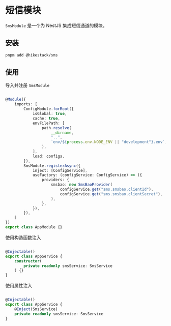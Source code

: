 # 短信模块

```SmsModule``` 是一个为 NestJS 集成短信通道的模块。

## 安装

```sh npm2yarn
pnpm add @hikestack/sms
```

## 使用

导入并注册 ```SmsModule```

```ts showLineNumbers filename="app.module.ts" {20-30}

@Module({
	imports: [
		ConfigModule.forRoot({
			isGlobal: true,
			cache: true,
			envFilePath: [
				path.resolve(
					__dirname,
					"..",
					`env/${process.env.NODE_ENV || "development"}.env`,
				),
			],
			load: configs,
		}),
		SmsModule.registerAsync({
			inject: [ConfigService],
			useFactory: (configService: ConfigService) => ({
				providers: {
					smsbao: new SmsBaoProvider(
						configService.get("sms.smsbao.clientId"),
						configService.get("sms.smsbao.clientSecret"),
					),
				},
			}),
		}),
	]
})
export class AppModule {}
```

使用构造函数注入

```ts showLineNumbers filename="app.service.ts" {7}

@Injectable()
export class AppService {
	constructor(
		private readonly smsService: SmsService
	) {}
}
```

使用属性注入

```ts showLineNumbers filename="app.service.ts" {6,7}

@Injectable()
export class AppService {
    @Inject(SmsService)
	private readonly smsService: SmsService
}
```